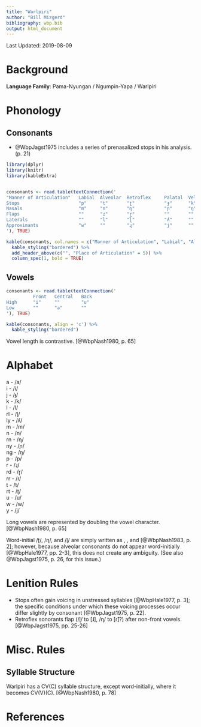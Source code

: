 ```yaml
---
title: "Warlpiri"
author: "Bill Mizgerd"
bibliography: wbp.bib
output: html_document
---
```


Last Updated: 2019-08-09

# Background

**Language Family**: Pama-Nyungan / Ngumpin-Yapa / Warlpiri

# Phonology

## Consonants

* @WbpJagst1975 includes a series of prenasalized stops in his analysis. (p. 21)

```r

library(dplyr)
library(knitr)
library(kableExtra)


consonants <- read.table(textConnection('
"Manner of Articulation"   Labial  Alveolar  Retroflex     Palatal  Velar
Stops                      "p"     "t"       "ʈ"           "ɟ"      "k"
Nasals                     "m"     "n"       "ɳ"           "ɲ"      "ŋ"
Flaps                      ""      "ɾ"       "ɽ"           ""       ""
Laterals                   ""      "l"       "ɭ"           "ʎ"      ""
Approximants               "w"     ""        "ɻ"           "j"      ""
'), TRUE)

kable(consonants, col.names = c("Manner of Articulation", "Labial", "Alveolar", "Retroflex", "Palatal", "Velar"), align = 'c') %>%
  kable_styling("bordered") %>%
  add_header_above(c("", "Place of Articulation" = 5)) %>%
  column_spec(1, bold = TRUE)
```

## Vowels

```r
consonants <- read.table(textConnection('
          Front   Central   Back
High      "i"     ""        "u"
Low       ""      "a"       ""
'), TRUE)

kable(consonants, align = 'c') %>%
  kable_styling("bordered")
```

Vowel length is contrastive. [@WbpNash1980, p. 65]

# Alphabet

a - /a/  
i - /i/  
j - /ɟ/  
k - /k/  
l - /l/  
  rl - /ɭ/  
  ly - /ʎ/  
m - /m/  
n - /n/  
  rn - /ɳ/  
  ny - /ɲ/  
  ng - /ŋ/  
p - /p/  
r - /ɻ/  
rd - /ɽ/  
rr - /ɾ/  
t - /t/  
  rt - /ʈ/  
u - /u/  
w - /w/  
y - /j/  

Long vowels are represented by doubling the vowel character. [@WbpNash1980, p. 65]

Word-initial /ʈ/, /ɳ/, and /ɭ/ are simply written as <t>, <n>, and <l> [@WbpNash1983, p. 2]; however, because alveolar consonants do not appear word-initially [@WbpHale1977, pp. 2-3], this does not create any ambiguity. (See also @WbpJagst1975, p. 26, for this issue.)

# Lenition Rules

* Stops often gain voicing in unstressed syllables [@WbpHale1977, p. 3]; the specific conditions under which these voicing processes occur differ slightly by consonant [@WbpJagst1975, p. 22].
* Retroflex sonorants flap (/ɭ/ to [ɺ], /ɳ/ to [ɾ̃]?) after non-front vowels. [@WbpJagst1975, pp. 25-26]

# Misc. Rules

## Syllable Structure

Warlpiri has a CV(C) syllable structure, except word-initially, where it becomes CV(V)(C). [@WbpNash1980, p. 78]

# References
